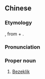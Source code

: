 ==Chinese==
{{zh-forms|gloss=-}}

===Etymology===
{{bor|zh|ug|بېزەكلىك||Bezeklik; decorated, adorned; decoration, adornment}}, from {{m|ug|بېزەك||decoration, ornament, adornment}} + {{m|ug|-لىك||''nominalisation suffix''}}.

===Pronunciation===
{{zh-pron
|m=Bózīkèlǐkè
|cat=pn
}}

===Proper noun===
{{zh-proper noun}}

# [[Bezeklik]] {{gloss|village in Turpan where the {{w|Bezeklik Thousand Buddha Caves}} are}}